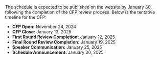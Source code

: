 The schedule is expected to be published on the website by January 30, following the completion of the CFP review process. Below is the tentative timeline for the CFP:

- **CFP Open:** November 24, 2024
- **CFP Close:** January 13, 2025
- **First Round Review Completion:** January 12, 2025
- **Final Round Review Completion:** January 19, 2025
- **Speaker Communication:** January 25, 2025
- **Schedule Announcement:** January 30, 2025
